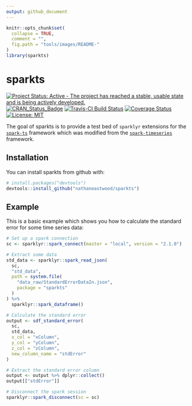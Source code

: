 ```yaml
---
output: github_document
---
```


<!-- README.md is generated from README.Rmd. Please edit that file -->

```r
knitr::opts_chunk$set(
  collapse = TRUE,
  comment = "",
  fig.path = "tools/images/README-"
)
library(sparkts)
```

# sparkts

[![Project Status: Active - The project has reached a stable, usable state and is being actively developed.](http://www.repostatus.org/badges/latest/active.svg)](http://www.repostatus.org/#active)
[![CRAN_Status_Badge](http://www.r-pkg.org/badges/version/sparkts)](http://cran.r-project.org/package=sparkts)
[![Travis-CI Build Status](https://travis-ci.org/nathaneastwood/sparkts.svg?branch=master)](https://travis-ci.org/nathaneastwood/sparkts)
[![Coverage Status](https://img.shields.io/codecov/c/github/nathaneastwood/sparkts/master.svg)](https://codecov.io/github/nathaneastwood/sparkts?branch=master)
[![License: MIT](https://img.shields.io/badge/License-MIT-yellow.svg)](https://opensource.org/licenses/MIT)

The goal of sparkts is to provide a test bed of `sparklyr` extensions for the [`spark-ts`](https://github.com/srussell91/SparkTS) framework which was modified from the [`spark-timeseries`](https://github.com/sryza/spark-timeseries) framework.

## Installation

You can install sparkts from github with:

```r
# install.packages("devtools")
devtools::install_github("nathaneastwood/sparkts")
```

## Example

This is a basic example which shows you how to calculate the standard error for some time series data:

```r
# Set up a spark connection
sc <- sparklyr::spark_connect(master = "local", version = "2.1.0")

# Extract some data
std_data <- sparklyr::spark_read_json(
  sc,
  "std_data",
  path = system.file(
    "data_raw/StandardErrorDataIn.json",
    package = "sparkts"
  )
) %>%
  sparklyr::spark_dataframe()

# Calculate the standard error
output <- sdf_standard_error(
  sc,
  std_data,
  x_col = "xColumn",
  y_col = "yColumn",
  z_col = "zColumn",
  new_column_name = "stdError"
)

# Extract the standard error column
output <- output %>% dplyr::collect()
output[["stdError"]]

# Disconnect the spark session
sparklyr::spark_disconnect(sc = sc)
```
